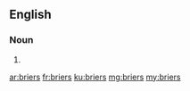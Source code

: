 ==English==

===Noun===
{{head|en|noun plural form}}

# {{plural of|brier|lang=en}}

[[ar:briers]]
[[fr:briers]]
[[ku:briers]]
[[mg:briers]]
[[my:briers]]